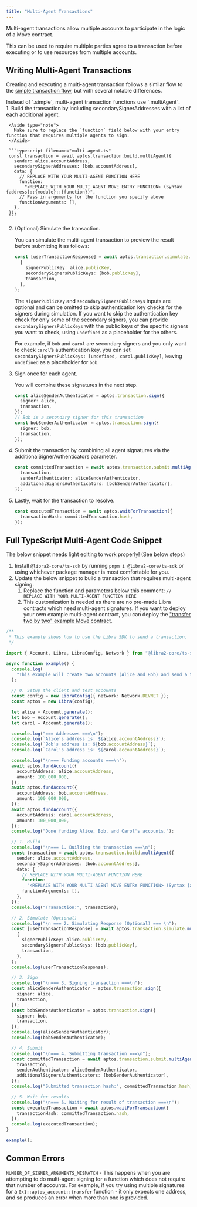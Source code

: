 ```yaml
---
title: "Multi-Agent Transactions"
---
```



Multi-agent transactions allow multiple accounts to participate in the logic of a Move contract.

This can be used to require multiple parties agree to a transaction before executing or to use resources from multiple accounts.

## Writing Multi-Agent Transactions

Creating and executing a multi-agent transaction follows a similar flow to the [simple transaction flow](/build/sdks/ts-sdk/building-transactions), but with several notable differences.

<Aside type="note">
  Instead of `.simple`, multi-agent transaction functions use `.multiAgent`.
</Aside>

<Steps>
  1. Build the transaction by including secondarySignerAddresses with a list of each additional agent.

     <Aside type="note">
       Make sure to replace the `function` field below with your entry function that requires multiple agents to sign.
     </Aside>

     ```typescript filename="multi-agent.ts"
     const transaction = await aptos.transaction.build.multiAgent({
       sender: alice.accountAddress,
       secondarySignerAddresses: [bob.accountAddress],
       data: {
         // REPLACE WITH YOUR MULTI-AGENT FUNCTION HERE
         function:
           "<REPLACE WITH YOUR MULTI AGENT MOVE ENTRY FUNCTION> (Syntax {address}::{module}::{function})",
         // Pass in arguments for the function you specify above
         functionArguments: [],
       },
     });
     ```

  2. (Optional) Simulate the transaction.

     You can simulate the multi-agent transaction to preview the result before submitting it as follows:

     ```typescript filename="multi-agent.ts"
     const [userTransactionResponse] = await aptos.transaction.simulate.multiAgent(
       {
         signerPublicKey: alice.publicKey,
         secondarySignersPublicKeys: [bob.publicKey],
         transaction,
       },
     );
     ```

     The `signerPublicKey` and `secondarySignersPublicKeys` inputs are optional and can be omitted to skip authentication key checks for the signers during simulation. If you want to skip the authentication key check for only some of the secondary signers, you can provide `secondarySignersPublicKeys` with the public keys of the specific signers you want to check, using `undefined` as a placeholder for the others.

     For example, if `bob` and `carol` are secondary signers and you only want to check `carol`’s authentication key, you can set `secondarySignersPublicKeys: [undefined, carol.publicKey]`, leaving `undefined` as a placeholder for `bob`.

  3. Sign once for each agent.

     You will combine these signatures in the next step.

     ```typescript filename="multi-agent.ts"
     const aliceSenderAuthenticator = aptos.transaction.sign({
       signer: alice,
       transaction,
     });
     // Bob is a secondary signer for this transaction
     const bobSenderAuthenticator = aptos.transaction.sign({
       signer: bob,
       transaction,
     });
     ```

  4. Submit the transaction by combining all agent signatures via the additionalSignerAuthenticators parameter.

     ```typescript filename="multi-agent.ts"
     const committedTransaction = await aptos.transaction.submit.multiAgent({
       transaction,
       senderAuthenticator: aliceSenderAuthenticator,
       additionalSignersAuthenticators: [bobSenderAuthenticator],
     });
     ```

  5. Lastly, wait for the transaction to resolve.

     ```typescript filename="multi-agent.ts"
     const executedTransaction = await aptos.waitForTransaction({
       transactionHash: committedTransaction.hash,
     });
     ```
</Steps>

## Full TypeScript Multi-Agent Code Snippet

<Aside type="caution">
  The below snippet needs light editing to work properly! (See below steps)
</Aside>

1. Install `@libra2-core/ts-sdk` by running `pnpm i @libra2-core/ts-sdk` or using whichever package manager is most comfortable for you.
2. Update the below snippet to build a transaction that requires multi-agent signing.
   1. Replace the function and parameters below this comment: `// REPLACE WITH YOUR MULTI-AGENT FUNCTION HERE`
   2. This customization is needed as there are no pre-made Libra contracts which need multi-agent signatures. If you want to deploy your own example multi-agent contract, you can deploy the ["transfer two by two" example Move contract](https://github.com/libra2org/aptos-ts-sdk/blob/main/tests/move/transfer/sources/script_two_by_two.move#L5).

```typescript filename="multi-agent.ts"
/**
 * This example shows how to use the Libra SDK to send a transaction.
 */

import { Account, Libra, LibraConfig, Network } from "@libra2-core/ts-sdk";

async function example() {
  console.log(
    "This example will create two accounts (Alice and Bob) and send a transaction transfering APT to Bob's account.",
  );

  // 0. Setup the client and test accounts
  const config = new LibraConfig({ network: Network.DEVNET });
  const aptos = new Libra(config);

  let alice = Account.generate();
  let bob = Account.generate();
  let carol = Account.generate();

  console.log("=== Addresses ===\n");
  console.log(`Alice's address is: ${alice.accountAddress}`);
  console.log(`Bob's address is: ${bob.accountAddress}`);
  console.log(`Carol's address is: ${carol.accountAddress}`);

  console.log("\n=== Funding accounts ===\n");
  await aptos.fundAccount({
    accountAddress: alice.accountAddress,
    amount: 100_000_000,
  });
  await aptos.fundAccount({
    accountAddress: bob.accountAddress,
    amount: 100_000_000,
  });
  await aptos.fundAccount({
    accountAddress: carol.accountAddress,
    amount: 100_000_000,
  });
  console.log("Done funding Alice, Bob, and Carol's accounts.");

  // 1. Build
  console.log("\n=== 1. Building the transaction ===\n");
  const transaction = await aptos.transaction.build.multiAgent({
    sender: alice.accountAddress,
    secondarySignerAddresses: [bob.accountAddress],
    data: {
      // REPLACE WITH YOUR MULTI-AGENT FUNCTION HERE
      function:
        "<REPLACE WITH YOUR MULTI AGENT MOVE ENTRY FUNCTION> (Syntax {address}::{module}::{function})",
      functionArguments: [],
    },
  });
  console.log("Transaction:", transaction);

  // 2. Simulate (Optional)
  console.log("\n === 2. Simulating Response (Optional) === \n");
  const [userTransactionResponse] = await aptos.transaction.simulate.multiAgent(
    {
      signerPublicKey: alice.publicKey,
      secondarySignersPublicKeys: [bob.publicKey],
      transaction,
    },
  );
  console.log(userTransactionResponse);

  // 3. Sign
  console.log("\n=== 3. Signing transaction ===\n");
  const aliceSenderAuthenticator = aptos.transaction.sign({
    signer: alice,
    transaction,
  });
  const bobSenderAuthenticator = aptos.transaction.sign({
    signer: bob,
    transaction,
  });
  console.log(aliceSenderAuthenticator);
  console.log(bobSenderAuthenticator);

  // 4. Submit
  console.log("\n=== 4. Submitting transaction ===\n");
  const committedTransaction = await aptos.transaction.submit.multiAgent({
    transaction,
    senderAuthenticator: aliceSenderAuthenticator,
    additionalSignersAuthenticators: [bobSenderAuthenticator],
  });
  console.log("Submitted transaction hash:", committedTransaction.hash);

  // 5. Wait for results
  console.log("\n=== 5. Waiting for result of transaction ===\n");
  const executedTransaction = await aptos.waitForTransaction({
    transactionHash: committedTransaction.hash,
  });
  console.log(executedTransaction);
}

example();
```

## Common Errors

`NUMBER_OF_SIGNER_ARGUMENTS_MISMATCH` - This happens when you are attempting to do multi-agent signing for a function which does not require that number of accounts. For example, if you try using multiple signatures for a `0x1::aptos_account::transfer` function - it only expects one address, and so produces an error when more than one is provided.
